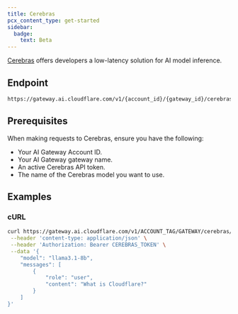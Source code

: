 ```yaml
---
title: Cerebras
pcx_content_type: get-started
sidebar:
  badge:
    text: Beta
---
```


[Cerebras](https://inference-docs.cerebras.ai/) offers developers a low-latency solution for AI model inference.

## Endpoint

```txt
https://gateway.ai.cloudflare.com/v1/{account_id}/{gateway_id}/cerebras-ai
```

## Prerequisites

When making requests to Cerebras, ensure you have the following:

- Your AI Gateway Account ID.
- Your AI Gateway gateway name.
- An active Cerebras API token.
- The name of the Cerebras model you want to use.

## Examples

### cURL

```bash title="Example fetch request"
curl https://gateway.ai.cloudflare.com/v1/ACCOUNT_TAG/GATEWAY/cerebras/chat/completions \
 --header 'content-type: application/json' \
 --header 'Authorization: Bearer CEREBRAS_TOKEN' \
 --data '{
    "model": "llama3.1-8b",
    "messages": [
        {
            "role": "user",
            "content": "What is Cloudflare?"
        }
    ]
}'
```

